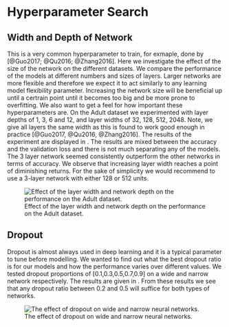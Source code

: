 # Hyperparameter Search \label{app:B}

## Width and Depth of Network

This is a very common hyperparameter to train, for exmaple, done by [@Guo2017; @Qu2016; @Zhang2016].
Here we investigate the effect of the size of the network on the different datasets.
We compare the performance of the models at different numbers and sizes of layers.
Larger networks are more flexible and therefore we expect it to act similarly to any learning model flexibility parameter.
Increasing the network size will be beneficial up until a certrain point until it becomes too big and be more prone to overfitting.
We also want to get a feel for how important these hyperparameters are.
On the Adult dataset we experimented with layer depths of 1, 3, 6 and 12, and layer widths of 32, 128, 512, 2048.
Note, we give all layers the same width as this is found to work good enough in practice [@Guo2017, @Qu2016, @Zhang2016].
The results of the experiment are displayed in \autoref{fig:widthdepth}.
The results are mixed between the accuracy and the validation loss and there is not much separating any of the models.
The 3 layer network seemed consistently outperform the other networks in terms of accuracy.
We observe that increasing layer width reaches a point of diminishing returns.
For the sake of simplicity we would recommend to use a 3-layer network with either 128 or 512 units.

![Effect of the layer width and network depth on the performance on the Adult dataset.\label{fig:widthdepth}](../data/adult/results/width_depth/best.png)

## Dropout

Dropout is almost always used in deep learning and it is a typical parameter to tune before modelling.
We wanted to find out what the best dropout ratio is for our models and how the performance varies over different values.
We tested dropout proportions of [0.1,0.3,0.5,0.7,0.9] on a wide and narrow network respectively.
The results are given in \autoref{fig:exp_drop}.
From these results we see that any dropout ratio between 0.2 and 0.5 will suffice for both types of networks.

![The effect of dropout on wide and narrow neural networks.\label{fig:exp_drop}](../data/adult/results/size_dropout/best.png)


